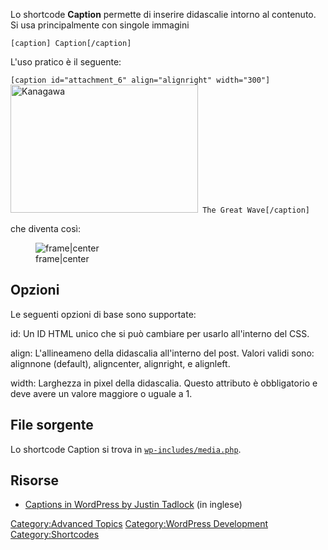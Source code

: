{{Languages|
{{en|Caption Shortcode}}
{{it|Shortcode Caption}}
}}

Lo shortcode '''Caption''' permette di inserire didascalie intorno al contenuto. Si usa principalmente con singole immagini

 <tt>[caption]<image> Caption[/caption]</tt>

L'uso pratico è il seguente:

 <tt>[caption id="attachment_6" align="alignright" width="300"]<img src="http://localhost/wp-content/uploads/2010/07/800px-Great_Wave_off_Kanagawa2-300x205.jpg" alt="Kanagawa" title="The Great Wave" width="300" height="205" class="size-medium wp-image-6" /> The Great Wave[/caption]</tt>

che diventa così:

[[Image:image-caption-theme.png| frame|center]]

== Opzioni ==

Le seguenti opzioni di base sono supportate:

; id: Un ID HTML unico che si può cambiare per usarlo all'interno del CSS.

; align: L'allineameno della didascalia all'interno del post. Valori validi sono: alignnone (default), aligncenter, alignright, e alignleft.

; width: Larghezza in pixel della didascalia. Questo attributo è obbligatorio e deve avere un valore maggiore o uguale a 1.

== File sorgente ==

Lo shortcode Caption si trova in <tt>[http://core.trac.wordpress.org/browser/tags/3.5.2/wp-includes/media.php#L612 wp-includes/media.php]</tt>.

== Risorse ==

* [http://justintadlock.com/archives/2011/07/01/captions-in-wordpress Captions in WordPress by Justin Tadlock] (in inglese)

[[Category:Advanced Topics]]
[[Category:WordPress Development]]
[[Category:Shortcodes]]